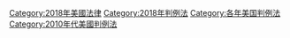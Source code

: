 [[Category:2018年美國法律|Category:2018年美國法律]]
[[Category:2018年判例法|Category:2018年判例法]]
[[Category:各年美国判例法|Category:各年美国判例法]]
[[Category:2010年代美國判例法|Category:2010年代美國判例法]]